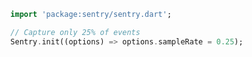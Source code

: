 ```dart
  import 'package:sentry/sentry.dart';

  // Capture only 25% of events
  Sentry.init((options) => options.sampleRate = 0.25);
```
